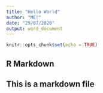 ```yaml
---
title: "Hello World"
author: "ME!"
date: "29/07/2020"
output: word_document
---
```


```r
knitr::opts_chunk$set(echo = TRUE)
```

## R Markdown
## This is a markdown file
